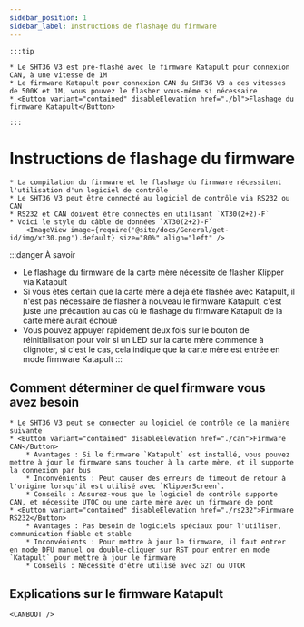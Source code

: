 ```yaml
---
sidebar_position: 1
sidebar_label: Instructions de flashage du firmware
---
```



    :::tip

    * Le SHT36 V3 est pré-flashé avec le firmware Katapult pour connexion CAN, à une vitesse de 1M
    * Le firmware Katapult pour connexion CAN du SHT36 V3 a des vitesses de 500K et 1M, vous pouvez le flasher vous-même si nécessaire
    * <Button variant="contained" disableElevation href="./bl">Flashage du firmware Katapult</Button>

    :::

# Instructions de flashage du firmware

    * La compilation du firmware et le flashage du firmware nécessitent l'utilisation d'un logiciel de contrôle
    * Le SHT36 V3 peut être connecté au logiciel de contrôle via RS232 ou CAN
    * RS232 et CAN doivent être connectés en utilisant `XT30(2+2)-F`
    * Voici le style du câble de données `XT30(2+2)-F`
        <ImageView image={require('@site/docs/General/get-id/img/xt30.png').default} size="80%" align="left" />

:::danger À savoir
* Le flashage du firmware de la carte mère nécessite de flasher Klipper via Katapult
* Si vous êtes certain que la carte mère a déjà été flashée avec Katapult, il n'est pas nécessaire de flasher à nouveau le firmware Katapult, c'est juste une précaution au cas où le flashage du firmware Katapult de la carte mère aurait échoué
* Vous pouvez appuyer rapidement deux fois sur le bouton de réinitialisation pour voir si un LED sur la carte mère commence à clignoter, si c'est le cas, cela indique que la carte mère est entrée en mode firmware Katapult
:::

## Comment déterminer de quel firmware vous avez besoin

    * Le SHT36 V3 peut se connecter au logiciel de contrôle de la manière suivante
    * <Button variant="contained" disableElevation href="./can">Firmware CAN</Button>
        * Avantages : Si le firmware `Katapult` est installé, vous pouvez mettre à jour le firmware sans toucher à la carte mère, et il supporte la connexion par bus
        * Inconvénients : Peut causer des erreurs de timeout de retour à l'origine lorsqu'il est utilisé avec `KlipperScreen`.
        * Conseils : Assurez-vous que le logiciel de contrôle supporte CAN, et nécessite UTOC ou une carte mère avec un firmware de pont
    * <Button variant="contained" disableElevation href="./rs232">Firmware RS232</Button>
        * Avantages : Pas besoin de logiciels spéciaux pour l'utiliser, communication fiable et stable
        * Inconvénients : Pour mettre à jour le firmware, il faut entrer en mode DFU manuel ou double-cliquer sur RST pour entrer en mode `Katapult` pour mettre à jour le firmware
        * Conseils : Nécessite d'être utilisé avec G2T ou UTOR

## Explications sur le firmware Katapult

    <CANBOOT />